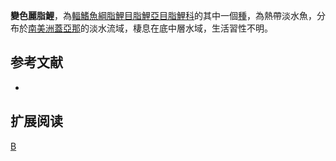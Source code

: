 {{Speciesbox 
| taxon = Astyanax mutator
| status = NE
| status_system = IUCN3.1
| authority =  [[Eigenmann|Eigenmann]], 1909
| synonyms = 
}}
'''變色麗脂鯉'''，為[[輻鰭魚綱|輻鰭魚綱]][[脂鯉目|脂鯉目]][[脂鯉亞目|脂鯉亞目]][[脂鯉科|脂鯉科]]的其中一個[[種|種]]，為熱帶淡水魚，分布於[[南美洲|南美洲]][[蓋亞那|蓋亞那]]的淡水流域，棲息在底中層水域，生活習性不明。

==参考文献==
{{refbegin}}
*{{FishBase_species|genus=Astyanax|species=mutator|year=2013|month=11}}
{{refend}}

== 扩展阅读 ==
{{refbegin}}
{{wikispecies-inline|Astyanax mutator|變色麗脂鯉}}
{{refend}}
{{Taxonbar|from=Q5884835}}

[[Category:麗脂鯉屬|B]]


{{魚類小作品}}